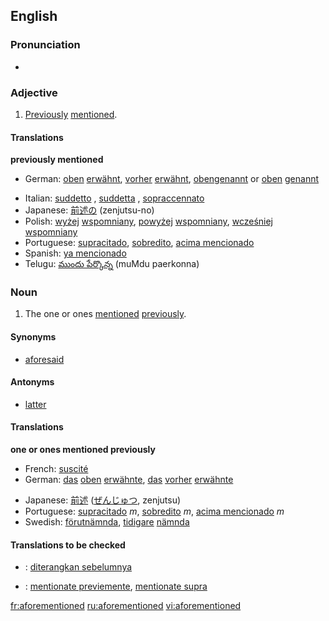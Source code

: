 ==English==

===Pronunciation===
*{{IPA|/'afaumεnʃɒnd/}}

===Adjective===
{{en-adj|-}}

#[[previously|Previously]] [[mention]]ed.

====Translations====
'''previously mentioned'''
{{top}}
*German: [[oben]] [[erwähnt]], [[vorher]] [[erwähnt]], [[obengenannt]] or [[oben]] [[genannt]]
{{mid}}
*Italian: [[suddetto]]  {{m}}, [[suddetta]] {{f}}, [[sopraccennato]] 
*Japanese: [[前述の]] (zenjutsu-no)
*Polish: [[wyżej]] [[wspomniany]], [[powyżej]] [[wspomniany]], [[wcześniej]] [[wspomniany]]
*Portuguese: [[supracitado]], [[sobredito]], [[acima mencionado]]
*Spanish: [[ya mencionado]]
*Telugu: [[ముందు పేర్కొన్న]] (muMdu paerkonna)
{{bottom}}

===Noun===
{{en-noun|-}}

#{{uncountable}} The one or ones [[mention]]ed [[previously]].

====Synonyms====
*[[aforesaid]]

====Antonyms====
*[[latter]]

====Translations====
'''one or ones mentioned previously'''
{{top}}
*French: [[suscité]]
*German: [[das]] [[oben]] [[erwähnte]], [[das]] [[vorher]] [[erwähnte]]
{{mid}}
*Japanese: [[前述]] ([[ぜんじゅつ]], zenjutsu) 
*Portuguese: [[supracitado]] ''m'', [[sobredito]] ''m'', [[acima mencionado]] ''m''
*Swedish: [[förutnämnda]], [[tidigare]] [[nämnda]]
{{bottom}}

====Translations to be checked====
<!--Remove this section once all of the translations below have been moved into the tables above.--> 
{{checktrans}}
*{{ttbc|Indonesian}}: [[diterangkan sebelumnya]] 
*{{ttbc|Interlingua}}: [[mentionate previemente]], [[mentionate supra]]

[[fr:aforementioned]]
[[ru:aforementioned]]
[[vi:aforementioned]]